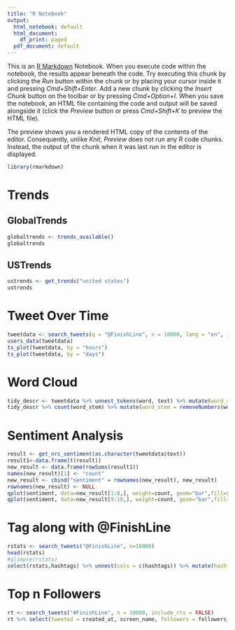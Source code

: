 ```yaml
---
title: "R Notebook"
output:
  html_notebook: default
  html_document:
    df_print: paged
  pdf_document: default
---
```


This is an [R Markdown](http://rmarkdown.rstudio.com) Notebook. When you execute code within the notebook, the results appear beneath the code. 
Try executing this chunk by clicking the *Run* button within the chunk or by placing your cursor inside it and pressing *Cmd+Shift+Enter*. 
Add a new chunk by clicking the *Insert Chunk* button on the toolbar or by pressing *Cmd+Option+I*.
When you save the notebook, an HTML file containing the code and output will be saved alongside it (click the *Preview* button or press *Cmd+Shift+K* to preview the HTML file). 

The preview shows you a rendered HTML copy of the contents of the editor. Consequently, unlike *Knit*, *Preview* does not run any R code chunks. Instead, the output of the chunk when it was last run in the editor is displayed.

```r
library(rmarkdown)
```


# Trends
 
## GlobalTrends
```r
globaltrends <- trends_available()
globaltrends
```
## USTrends
```r
ustrends <- get_trends("united states")
ustrends
```

# Tweet Over Time
```r
tweetdata <- search_tweets(q = "@FinishLine", n = 10000, lang = "en", include_rts = F)
users_data(tweetdata)
ts_plot(tweetdata, by = "hours")
ts_plot(tweetdata, by = "days")
```
# Word Cloud

```r
tidy_descr <- tweetdata %>% unnest_tokens(word, text) %>% mutate(word_stem = wordStem(word)) %>% anti_join(stop_words, by = "word") %>% filter(!grepl("\\.|http", word))
tidy_descr %>% count(word_stem) %>% mutate(word_stem = removeNumbers(word_stem)) %>% with(wordcloud(word_stem, n, max.words = 100, colors = palette_light()))
```


# Sentiment Analysis

```r
result <- get_nrc_sentiment(as.character(tweetdata$text))
result1<-data.frame(t(result))
new_result <- data.frame(rowSums(result1))
names(new_result)[1] <- "count"
new_result <- cbind("sentiment" = rownames(new_result), new_result)
rownames(new_result) <- NULL
qplot(sentiment, data=new_result[1:8,], weight=count, geom="bar",fill=sentiment)+ggtitle("finishline Sentiments")
qplot(sentiment, data=new_result[9:10,], weight=count, geom="bar",fill=sentiment)+ggtitle("finishline Sentiments")
```
# Tag along with @FinishLine
```r
rstats <- search_tweets("@FinishLine", n=10000) 
head(rstats)
#glimpse(rstats)
select(rstats,hashtags) %>% unnest(cols = c(hashtags)) %>% mutate(hashtags = tolower(hashtags)) %>% count(hashtags, sort=TRUE) %>% filter(hashtags != "rstats") %>% top_n(20)
```

# Top n Followers
```r
rt <- search_tweets("#FinishLine", n = 10000, include_rts = FALSE)
rt %>% select(tweeted = created_at, screen_name, followers = followers_count) %>% head(20) %>% kable() %>% column_spec(1:3, width = c("45%", "35%", "20%")) %>% kable_styling()
```




